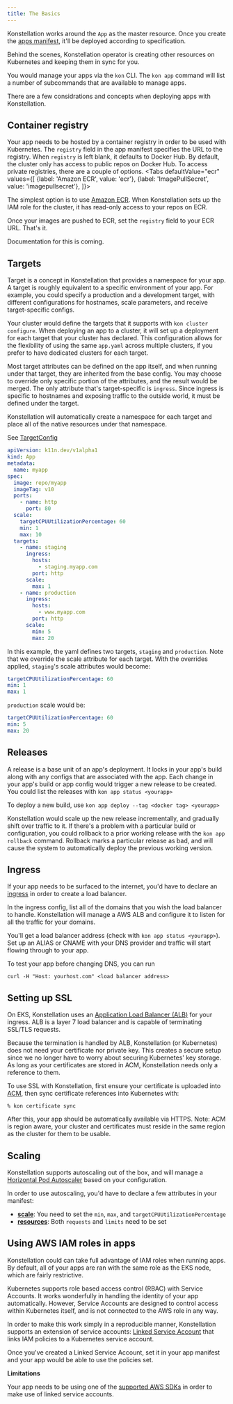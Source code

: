 ```yaml
---
title: The Basics
---
```



Konstellation works around the `App` as the master resource. Once you create the [apps manifest](../reference/manifest), it'll be deployed according to specification.

Behind the scenes, Konstellation operator is creating other resources on Kubernetes and keeping them in sync for you.

You would manage your apps via the `kon` CLI. The `kon app` command will list a number of subcommands that are available to manage apps.

There are a few considrations and concepts when deploying apps with Konstellation.

## Container registry

Your app needs to be hosted by a container registry in order to be used with Kubernetes. The `registry` field in the app manifest specifies the URL to the registry. When `registry` is left blank, it defaults to Docker Hub. By default, the cluster only has access to public repos on Docker Hub. To access private registries, there are a couple of options.
<Tabs
  defaultValue="ecr"
  values={[
    {label: 'Amazon ECR', value: 'ecr'},
    {label: 'ImagePullSecret', value: 'imagepullsecret'},
  ]}>
  <TabItem value="ecr">

The simplest option is to use [Amazon ECR](https://aws.amazon.com/ecr/). When Konstellation sets up the IAM role for the cluster, it has read-only access to your repos on ECR.

Once your images are pushed to ECR, set the `registry` field to your ECR URL. That's it.

  </TabItem>
  <TabItem value="imagepullsecret">

Documentation for this is coming.

  </TabItem>
</Tabs>

## Targets

Target is a concept in Konstellation that provides a namespace for your app. A target is roughly equivalent to a specific environment of your app. For example, you could specify a production and a development target, with different configurations for hostnames, scale parameters, and receive target-specific configs.

Your cluster would define the targets that it supports with `kon cluster configure`. When deploying an app to a cluster, it will set up a deployment for each target that your cluster has declared. This configuration allows for the flexibility of using the same `app.yaml` across multiple clusters, if you prefer to have dedicated clusters for each target.

Most target attributes can be defined on the app itself, and when running under that target, they are inherited from the base config. You may choose to override only specific portion of the attributes, and the result would be merged. The only attribute that's target-specific is `ingress`. Since ingress is specific to hostnames and exposing traffic to the outside world, it must be defined under the target.

Konstellation will automatically create a namespace for each target and place all of the native resources under that namespace.

See [TargetConfig](../reference/manifest#targetconfig)

```yaml title="App.yaml"
apiVersion: k11n.dev/v1alpha1
kind: App
metadata:
  name: myapp
spec:
  image: repo/myapp
  imageTag: v10
  ports:
    - name: http
      port: 80
  scale:
    targetCPUUtilizationPercentage: 60
    min: 1
    max: 10
  targets:
    - name: staging
      ingress:
        hosts:
          - staging.myapp.com
        port: http
      scale:
        max: 1
    - name: production
      ingress:
        hosts:
          - www.myapp.com
        port: http
      scale:
        min: 5
        max: 20
```

In this example, the yaml defines two targets, `staging` and `production`. Note that we override the scale attribute for each target. With the overrides applied, `staging`'s scale attributes would become:

```yaml
targetCPUUtilizationPercentage: 60
min: 1
max: 1
```

`production` scale would be:

```yaml
targetCPUUtilizationPercentage: 60
min: 5
max: 20
```

## Releases

A release is a base unit of an app's deployment. It locks in your app's build along with any configs that are associated with the app. Each change in your app's build or app config would trigger a new release to be created. You could list the releases with `kon app status <yourapp>`

To deploy a new build, use `kon app deploy --tag <docker tag> <yourapp>`

Konstellation would scale up the new release incrementally, and gradually shift over traffic to it. If there's a problem with a particular build or configuration, you could rollback to a prior working release with the `kon app rollback` command. Rollback marks a particular release as bad, and will cause the system to automatically deploy the previous working version.

## Ingress

If your app needs to be surfaced to the internet, you'd have to declare an [ingress](../reference/manifest#ingressconfig) in order to create a load balancer.

In the ingress config, list all of the domains that you wish the load balancer to handle. Konstellation will manage a AWS ALB and configure it to listen for all the traffic for your domains.

You'll get a load balancer address (check with `kon app status <yourapp>`). Set up an ALIAS or CNAME with your DNS provider and traffic will start flowing through to your app.

To test your app before changing DNS, you can run

```
curl -H "Host: yourhost.com" <load balancer address>
```

## Setting up SSL

On EKS, Konstellation uses an [Application Load Balancer (ALB)](https://aws.amazon.com/elasticloadbalancing/features/) for your ingress. ALB is a layer 7 load balancer and is capable of terminating SSL/TLS requests.

Because the termination is handled by ALB, Konstellation (or Kubernetes) does not need your certificate nor private key. This creates a secure setup since we no longer have to worry about securing Kubernetes' key storage. As long as your certificates are stored in ACM, Konstellation needs only a reference to them.

To use SSL with Konstellation, first ensure your certificate is uploaded into [ACM](https://console.aws.amazon.com/acm/home), then sync certificate references into Kubernetes with:

```text
% kon certificate sync
```

After this, your app should be automatically available via HTTPS. Note: ACM is region aware, your cluster and certificates must reside in the same region as the cluster for them to be usable.

## Scaling

Konstellation supports autoscaling out of the box, and will manage a [Horizontal Pod Autoscaler](https://kubernetes.io/docs/tasks/run-application/horizontal-pod-autoscale/) based on your configuration.

In order to use autoscaling, you'd have to declare a few attributes in your manifest:

* [**scale**](../reference/manifest#scalespec): You need to set the `min`, `max`, and `targetCPUUtilizationPercentage`
* [**resources**](../reference/manifest#resource-requirements): Both `requests` and `limits` need to be set

## Using AWS IAM roles in apps

Konstellation could can take full advantage of IAM roles when running apps. By default, all of your apps are ran with the same role as the EKS node, which are fairly restrictive.

Kubernetes supports role based access control (RBAC) with Service Accounts. It works wonderfully in handling the identity of your app automatically. However, Service Accounts are designed to control access within Kubernetes itself, and is not connected to the AWS role in any way.

In order to make this work simply in a reproducible manner, Konstellation supports an extension of service accounts: [Linked Service Account](../reference/linkedserviceaccount) that links IAM policies to a Kubernetes service account.

Once you've created a Linked Service Account, set it in your app manifest and your app would be able to use the policies set.

__Limitations__

Your app needs to be using one of the [supported AWS SDKs](https://docs.aws.amazon.com/eks/latest/userguide/iam-roles-for-service-accounts-minimum-sdk.html) in order to make use of linked service accounts.
